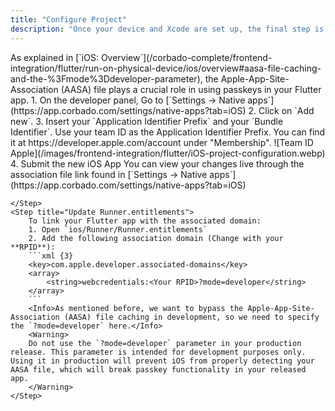 ```yaml
---
title: "Configure Project"
description: "Once your device and Xcode are set up, the final step is to configure your project so Corbado can recognize your iOS app."
---
```

<Steps>
    <Step title="Set Application Identifier Prefix and Bundle Identifier">
        As explained in [`iOS: Overview`](/corbado-complete/frontend-integration/flutter/run-on-physical-device/ios/overview#aasa-file-caching-and-the-%3Fmode%3Ddeveloper-parameter), the Apple-App-Site-Association (AASA) file plays a crucial role in using passkeys in your Flutter app.
            1. On the developer panel, Go to [`Settings → Native apps`](https://app.corbado.com/settings/native-apps?tab=iOS)
            2. Click on `Add new`.
            3. Insert your `Application Identifier Prefix` and your `Bundle Identifier`.
        <Warning>Use your team ID as the Application Identifier Prefix. You can find it at https://developer.apple.com/account under "Membership".</Warning>
        ![Team ID Apple](/images/frontend-integration/flutter/iOS-project-configuration.webp)
            4. Submit the new iOS App
        <Info>You can view your changes live through the association file link found in [`Settings → Native apps`](https://app.corbado.com/settings/native-apps?tab=iOS)</Info>
        
        
    </Step>
    <Step title="Update Runner.entitlements">
        To link your Flutter app with the associated domain:
        1. Open `ios/Runner/Runner.entitlements`
        2. Add the following association domain (Change with your **RPID**):
        ```xml {3}
        <key>com.apple.developer.associated-domains</key>
        <array>
            <string>webcredentials:<Your RPID>?mode=developer</string>
        </array>
        ```
        <Info>As mentioned before, we want to bypass the Apple-App-Site-Association (AASA) file caching in development, so we need to specify the `?mode=developer` here.</Info>
        <Warning>
        Do not use the `?mode=developer` parameter in your production release. This parameter is intended for development purposes only. Using it in production will prevent iOS from properly detecting your AASA file, which will break passkey functionality in your released app.
        </Warning>
    </Step>
</Steps>
